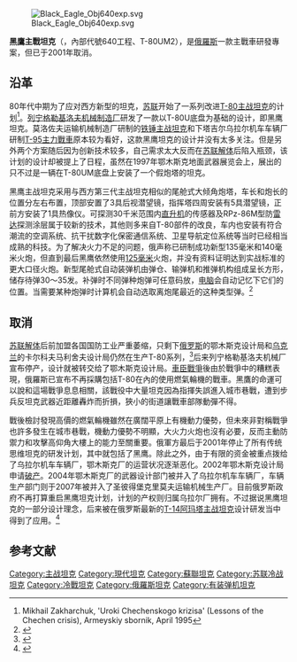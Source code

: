 {{Infobox Weapon
|name=黑鷹主戰坦克<br>Чёрный Орёл "Black Eagle"
|image=File:Black Eagle Obj640.png
|image_size=300px
|caption=
|origin= [[俄羅斯|俄羅斯]]
|type=[[主战坦克|主战坦克]]
|is_vehicle=yes
|is_UK=yes
|service=
|used_by=
|wars=
|designer=鄂木斯克运输机械制造设计局
|design_year=1980年代
|first_prototype=1999年6月
|manufacturer=
|unit_cost=
|production_date=
|number=
|variants=
|weight= 48吨
|length=约7.0米
|width=3.58米
|height=1.80米
|crew=3人
|armour=接觸5反應裝甲 <br>仙人掌反應裝甲
|primary_armament=125毫米[[2A46坦克炮|2A46M]]或152毫米[[滑膛槍炮|滑膛炮]]
|secondary_armament=7.62毫米PKT 機槍<br /> 
12.7 mm KSV重機槍
|engine= GTD-1400 (ГТД-1400), 燃氣輪機
|engine_power=1400 hp (1030 kW 或 1040 kW)
|transmission=
|fuel_capacity=
|pw_ratio=27 hp/t
|suspension=扭力桿
|clearance= 451毫米
|vehicle_range=
|speed=
}}
[[File:Black_Eagle_Obj640exp.svg|thumb]]

'''黑鷹主戰坦克'''（{{lang-ru |Чёрный Орёл}}，內部代號640工程、T-80UM2），是[[俄羅斯|俄羅斯]]一款主戰車研發專案，但已于2001年取消。

== 沿革 ==
80年代中期为了应对西方新型的坦克，[[苏联|苏联]]开始了一系列改进[[T-80主战坦克|T-80主战坦克]]的计划<ref>Mikhail Zakharchuk, 'Uroki Chechenskogo krizisa' (Lessons of the Chechen crisis), Armeyskiy sbornik, April 1995</ref>。[[列宁格勒基洛夫机械制造厂|列宁格勒基洛夫机械制造厂]]研发了一款以T-80U底盘为基础的设计，即黑鹰坦克。莫洛佐夫运输机械制造厂研制的[[铁锤主战坦克|铁锤主战坦克]]和下塔吉尔乌拉尔机车车辆厂研制[[T-95主力戰車|T-95主力戰車]]原本较为看好，这款黑鹰坦克的设计并没有太多关注。但是另外两个方案随后因为创新技术较多，自己需求太大反而在[[苏联解体|苏联解体]]后陷入瓶颈，该计划的设计却被提上了日程，虽然在1997年鄂木斯克地面武器展览会上，展出的只不过是一辆在T-80UM底盘上安装了一个假炮塔的坦克。

黑鹰主战坦克采用与西方第三代主战坦克相似的尾舱式大倾角炮塔，车长和炮长的位置分左右布置，顶部安置了3具后视潜望镜，指挥塔四周安装有5具潜望镜，正前方安装了1具热像仪。可探测30千米范围内[[直升机|直升机]]的传感器及RPz-86M型防[[雷达|雷达]]探测涂层属于较新的技术，其他则多来自T-80部件的改良，车内也安装有符合潮流的空调系统、抗干扰数字化保密通信系统、卫星导航定位系统等当时已经相当成熟的科技。为了解决火力不足的问题，俄声称已研制成功新型135毫米和140毫米火炮，但直到最后黑鹰依然使用[[2A46坦克炮|125毫米]]火炮，并没有资料证明达到实战标准的更大口径火炮。新型尾舱式自动装弹机由弹仓、输弹机和推弹机构组成呈长方形，储存待弹30～35发。补弹时不同弹种炮弹可任意码放，[[电脑|电脑]]会自动记忆下它们的位置。当需要某种炮弹时计算机会自动选取离炮尾最近的这种类型弹。<ref>{{Cite web |url=http://mil.huanqiu.com/mlitaryvision/2012-08/2661450_18.html |title=黑鷹試驗車 |access-date=2015-04-09 |archive-url=https://web.archive.org/web/20150413052458/http://mil.huanqiu.com/mlitaryvision/2012-08/2661450_18.html |archive-date=2015-04-13 |dead-url=yes }}</ref>

== 取消 ==
[[苏联解体|苏联解体]]后前加盟各国国防工业严重萎缩，只剩下[[俄罗斯|俄罗斯]]的鄂木斯克设计局和[[乌克兰|乌克兰]]的卡尔科夫马利舍夫设计局仍然在生产T-80系列，<ref>{{Cite web |url=http://www.globalsecurity.org/military/world/russia/omsktransmash.htm |title=omsktransmash |accessdate=2015-04-08 |archive-date=2018-07-16 |archive-url=https://web.archive.org/web/20180716194759/https://www.globalsecurity.org/military/world/russia/omsktransmash.htm |dead-url=no }}</ref>后来列宁格勒基洛夫机械厂宣布停产，设计就被转交给了鄂木斯克设计局。[[車臣戰爭|車臣戰爭]]後由於戰爭中的糟糕表現，俄羅斯已宣布不再採購包括T-80在內的使用燃氣輪機的戰車。黑鷹的命運可以說和這場戰爭息息相關，該戰役中大量坦克因為指揮失誤進入城市巷戰，遭到步兵反坦克武器近距離轟炸而折損，狹小的街道讓戰車部隊動彈不得。

戰後檢討發現高價的燃氣輪機雖然在廣闊平原上有機動力優勢，但未來非對稱戰爭也許多發生在城市巷戰，機動力優勢不明顯，大火力火炮也沒有必要，反而主動防禦力和攻擊高仰角大樓上的能力至關重要。俄軍方最后于2001年停止了所有传统思维坦克的研发计划，其中就包括了黑鹰。除此之外，由于有限的资金被重点拨给了乌拉尔机车车辆厂，鄂木斯克厂的运营状况逐渐恶化。2002年鄂木斯克设计局申请[[破产|破产]]。2004年鄂木斯克厂的武器设计部门被并入了乌拉尔机车车辆厂，车辆生产部门则于2007年被并入了圣彼得堡克里莫夫运输机械生产厂。目前俄罗斯政府不再打算重启黑鹰坦克计划，计划的产权则归属乌拉尔厂拥有。不过据说黑鹰坦克的一部分设计理念，后来被在俄罗斯最新的[[T-14阿玛塔主战坦克|T-14阿玛塔主战坦克]]设计研发当中得到了应用。<ref>{{cite web |url=http://www.armyrecognition.com/february_2012_new_army_military_defence_industry/the_new_russian_main_battle_tank_protype_armata_will_be_completed_by_2013_1702122.html |title=The new Russian main battle tank protype Armata will be completed by 2013 1702122 - Army Recognition |publisher=Armyrecognition.com |date= |accessdate=2013-09-23 |archive-date=2021-04-14 |archive-url=https://web.archive.org/web/20210414165201/https://www.armyrecognition.com/february_2012_new_army_military_defence_industry/the_new_russian_main_battle_tank_protype_armata_will_be_completed_by_2013_1702122.html |dead-url=no }}</ref>

==参考文献==
{{reflist}}
{{現代戰車}}
[[Category:主战坦克|Category:主战坦克]]
[[Category:現代坦克|Category:現代坦克]]
[[Category:蘇聯坦克|Category:蘇聯坦克]]
[[Category:苏联冷战坦克|Category:苏联冷战坦克]]
[[Category:冷戰坦克|Category:冷戰坦克]]
[[Category:俄羅斯坦克|Category:俄羅斯坦克]]
[[Category:有装弹机坦克|Category:有装弹机坦克]]